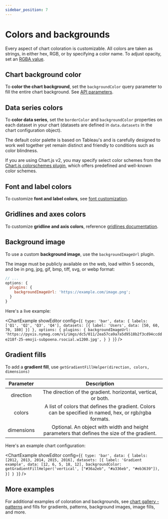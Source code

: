 ```yaml
---
sidebar_position: 7
---
```



# Colors and backgrounds

Every aspect of chart coloration is customizable. All colors are taken as strings, in either hex, RGB, or by specifying a color name. To adjust opacity, set an [RGBA value](https://htmlcolors.com/rgba-color).

## Chart background color

To **color the chart background**, set the `backgroundColor` query parameter to fill the entire chart background. See [API parameters](/documentation/using-the-api/parameters/).

## Data series colors

To **color data series**, set the `borderColor` and `backgroundColor` properties on each dataset in your chart (datasets are defined in `data.datasets` in the chart configuration object).

The default color palette is based on Tableau's and is carefully designed to work well together yet remain distinct and friendly to conditions such as color blindness.

If you are using Chart.js v2, you may specify select color schemes from the [Chart.js colorschemes plugin](https://nagix.github.io/chartjs-plugin-colorschemes/), which offers predefined and well-known color schemes.

## Font and label colors

To customize **font and label colors**, see [font customization](TODO).

## Gridlines and axes colors

To customize **gridline and axis colors**, reference [gridlines documentation](TODO).

## Background image

To use a custom **background image**, use the `backgroundImageUrl` plugin.

The image must be publicly available on the web, load within 5 seconds, and be in png, jpg, gif, bmp, tiff, svg, or webp format:

```js
// ...
options: {
  plugins: {
    backgroundImageUrl: 'https://example.com/image.png';
  }
}
```

Here's a live example:

<ChartExample
  showEditor
  config={`{
  type: 'bar',
  data: {
    labels: ['Q1', 'Q2', 'Q3', 'Q4'],
    datasets: [{
      label: 'Users',
      data: [50, 60, 70, 180]
    }]
  },
  options: {
    plugins: {
      backgroundImageUrl: 'https://pyxis.nymag.com/v1/imgs/dc5/011/2ea57ca9a7a5d9518b2f3cd94ccdde218f-25-emoji-subpoena.rsocial.w1200.jpg',
    }
  }
}`}
/>

## Gradient fills

To add a **gradient fill**, use `getGradientFillHelper(direction, colors, dimensions)`

| Parameter  |                                               Description                                               |
| :--------: | :-----------------------------------------------------------------------------------------------------: |
| direction  |                      The direction of the gradient. horizontal, vertical, or both.                      |
|   colors   | A list of colors that defines the gradient. Colors can be specified in named, hex, or rgb/rgba formats. |
| dimensions |       Optional. An object with width and height parameters that defines the size of the gradient.       |

Here's an example chart configuration:

<ChartExample
  showEditor
  config={`{
  type: 'bar',
  data: {
    labels: [2012, 2013, 2014, 2015, 2016],
    datasets: [{
      label: 'Gradient example',
      data: [12, 6, 5, 18, 12],
      backgroundColor: getGradientFillHelper('vertical', ["#36a2eb", "#a336eb", "#eb3639"]),
    }]
  }
}`}
/>

## More examples

For additional examples of coloration and backgrounds, see [chart gallery - patterns](https://quickchart.io/gallery/#patterns-fills) and fills for gradients, patterns, background images, image fills, and more.
